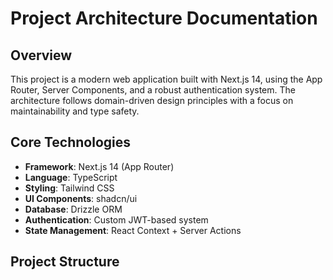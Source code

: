 # Project Architecture Documentation

## Overview
This project is a modern web application built with Next.js 14, using the App Router, Server Components, and a robust authentication system. The architecture follows domain-driven design principles with a focus on maintainability and type safety.

## Core Technologies
- **Framework**: Next.js 14 (App Router)
- **Language**: TypeScript
- **Styling**: Tailwind CSS
- **UI Components**: shadcn/ui
- **Database**: Drizzle ORM
- **Authentication**: Custom JWT-based system
- **State Management**: React Context + Server Actions

## Project Structure

